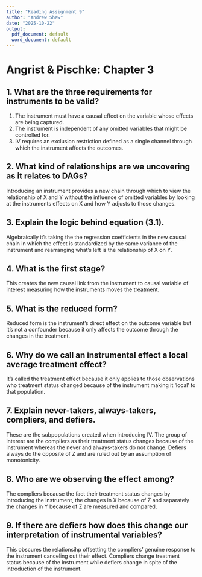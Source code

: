 ```yaml
---
title: "Reading Assignment 9"
author: "Andrew Shaw"
date: "2025-10-22"
output: 
  pdf_document: default
  word_document: default
---
```


# Angrist & Pischke: Chapter 3

## 1. What are the three requirements for instruments to be valid?
1. The instrument must have a causal effect on the variable whose effects are being captured. 
2. The instrument is independent of any omitted variables that might be controlled for. 
3. IV requires an exclusion restriction defined as a single channel through which the instrument affects the outcomes.

## 2. What kind of relationships are we uncovering as it relates to DAGs?
Introducing an instrument provides a new chain through which to view the relationship of X and Y without the influence of omitted variables by looking at the instruments effects on X and how Y adjusts to those changes. 

## 3. Explain the logic behind equation (3.1). 
Algebraically it's taking the the regression coefficients in the new causal chain in which the effect is standardized by the same variance of the instrument and rearranging what's left is the relationship of X on Y. 

## 4. What is the first stage?
This creates the new causal link from the instrument to causal variable of interest measuring how the instruments moves the treatment. 

## 5. What is the reduced form? 
Reduced form is the instrument's direct effect on the outcome variable but it's not a confounder because it only affects the outcome through the changes in the treatment. 

## 6. Why do we call an instrumental effect a local average treatment effect?
It's called the treatment effect because it only applies to those observations who treatment status changed because of the instrument making it 'local' to that population. 

## 7. Explain never-takers, always-takers, compliers, and defiers. 
These are the subpopulations created when introducing IV. The group of interest are the compliers as their treatment status changes because of the instrument whereas the never and always-takers do not change. Defiers always do the opposite of Z and are ruled out by an assumption of monotonicity. 

## 8. Who are we observing the effect among? 
The compliers because the fact their treatment status changes by introducing the instrument, the changes in X because of Z and separately the changes in Y because of Z are measured and compared.

## 9. If there are defiers how does this change our interpretation of instrumental variables? 
This obscures the relationsihp offsetting the compliers' genuine response to the instrument canceling out their effect. Compliers change treatment status because of the instrument while defiers change in spite of the introduction of the instrument.
